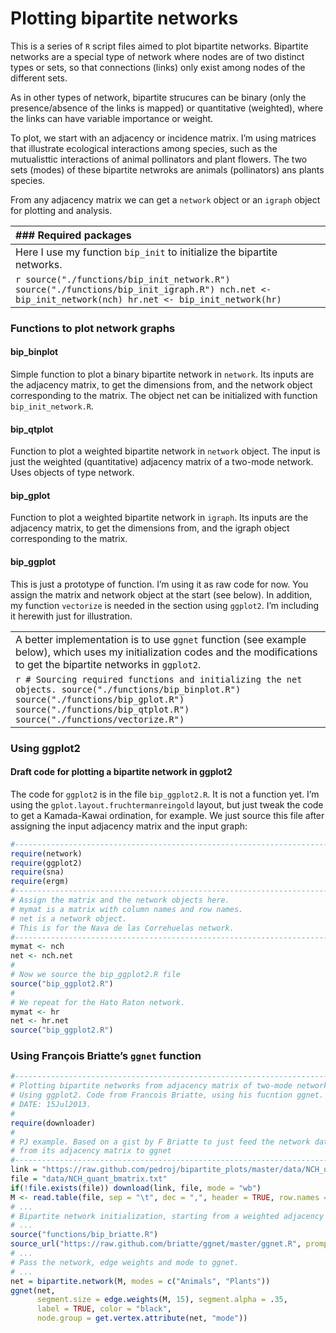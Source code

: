 Plotting bipartite networks
========================================================

This is a series of `R` script files aimed to plot bipartite networks. Bipartite networks are a special type of network where nodes are of two distinct types or sets, so that connections (links) only exist among nodes of the different sets.

As in other types of network, bipartite strucures can be binary (only the presence/absence of the links is mapped) or quantitative (weighted), where the links can have variable importance or weight.

To plot, we start with an adjacency or incidence matrix. I'm using matrices that illustrate ecological interactions among species, such as the mutualisttic interactions of animal pollinators and plant flowers. The two sets (modes) of these bipartite netwroks are animals (pollinators) ans plants species.

From any adjacency matrix we can get a `network` object or an `igraph` object for plotting and analysis. 

-----------------------------------------------------------------------------
### Required packages
```r
require(network)
require(igraph)
require(sna)
require(ggplot2)
require(sna)
require(ergm)
```

Here I plot bipartite networks from their adjacency matrices, i.e., the two-mode networks.

### Initializing bipartite webs for library network

```r
#-------------------------------------------------------------------------
# Read data matrices.
# Read a network
# Creating the objects. Example input from the clipboard. 
mymat <- read.delim("data.txt", row.names=1)
#
# Where data.txt has a weighted adjacency matrix, e.g.,:
    Aa	Ab	Ac	Ba	Bb	Bc	Bd	Ca	Cb	Cc	Da
P1	139	112	 9	73	4	14	20	14	5	2	1
P2	184	26	6	19	31	21	17	11	7	5	0
P3	281	74	33	36	18	29	5	9	5	3	0
P4	87	40	38	21	13	12	9	1	1	0	0
P5	100	93	27	12	8	11	32	0	0	0	0
P6	51	25	13	17	9	1	0	0	0	0	0
P7	42	26	16	0	2	0	0	0	0	0	0
P8	31	18	14	15	12	9	7	1	0	0	0
P9	46	12	6	0	3	0	0	0	0	0	0
P10	136	0	0	12	0	2	2	0	0	0	0
P11	130	8	0	5	0	0	0	0	0	0	0

# Use this to copy from the clipboard, after select/copy the above block.
mymat <- read.table(pipe("pbpaste"), header=T, sep= "\t",row.names=1)
```

The adjacency matrix is read as tab-separated file with header names, and the first column is taken as the row names. These are two of my datasets of well-sampled plant-frugivore interaction networks from S Spain, read in the usual way.

```r
#-------------------------------------------------------------------------
# The Nava de las Correhuelas dataset.
nch <- read.table("./data/NCH_quant_bmatrix.txt", 
                  header=T, sep="\t", row.names=1,
                  dec=",", na.strings="NA")
# The Hato Raton dataset.
hr <- read.table("./data/HR_quant_bmatrix.txt", 
                  header=T, sep="\t", row.names=1,
                  dec=".", na.strings="NA")
```

----------------------------------------------------------------------------
Here I use my function `bip_init` to initialize the bipartite networks.

```r
source("./functions/bip_init_network.R")
source("./functions/bip_init_igraph.R")
nch.net <- bip_init_network(nch) 
hr.net <- bip_init_network(hr)
```
----------------------------------------------------------------------------
### Functions to plot network graphs

#### bip_binplot
Simple function to plot a binary bipartite network in `network`. Its inputs 
are the adjacency matrix, to get the dimensions from, and the network object 
corresponding to the matrix. The object net can be initialized with function 
`bip_init_network.R`.

#### bip_qtplot
Function to plot a weighted bipartite network in `network` object. The input 
is just the weighted (quantitative) adjacency matrix of a two-mode network. 
Uses objects of type network.

#### bip_gplot
Function to plot a weighted bipartite network in `igraph`. Its inputs are the 
adjacency matrix, to get the dimensions from, and the igraph object 
corresponding to the matrix.

#### bip_ggplot
This is just a prototype of function. I'm using it as raw code for now. You 
assign the matrix and network object at the start (see below). 
In addition, my function `vectorize` is needed in the section using `ggplot2`. 
I'm including it herewith just for illustration.

----------------------------------------------------------------------------
A better implementation is to use `ggnet` function (see example below), which 
uses my initialization codes and the modifications to get the bipartite 
networks in `ggplot2`.

```r
# Sourcing required functions and initializing the net objects.
source("./functions/bip_binplot.R")
source("./functions/bip_gplot.R")
source("./functions/bip_qtplot.R")
source("./functions/vectorize.R")
```

----------------------------------------------------------------------------
### Using ggplot2
#### Draft code for plotting a bipartite network in ggplot2

The code for `ggplot2` is in the file `bip_ggplot2.R`. It is not a function
yet. I'm using the `gplot.layout.fruchtermanreingold` layout, but just tweak 
the code to get a Kamada-Kawai ordination, for example. We just source this 
file after assigning the input adjacency matrix and the input graph:

```r
#-------------------------------------------------------------------------
require(network)
require(ggplot2)
require(sna)
require(ergm)
#-------------------------------------------------------------------------
# Assign the matrix and the network objects here.
# mymat is a matrix with column names and row names.
# net is a network object.
# This is for the Nava de las Correhuelas network.
#-------------------------------------------------------------------------
mymat <- nch
net <- nch.net
# 
# Now we source the bip_ggplot2.R file
source("bip_ggplot2.R")
# 
# We repeat for the Hato Raton network.
mymat <- hr
net <- hr.net
source("bip_ggplot2.R")
```

### Using François Briatte's `ggnet` function

```r
#-------------------------------------------------------------------------
# Plotting bipartite networks from adjacency matrix of two-mode network.
# Using ggplot2. Code from Francois Briatte, using his fucntion ggnet.
# DATE: 15Jul2013.
#
require(downloader)
#
# PJ example. Based on a gist by F Briatte to just feed the network data 
# from its adjacency matrix to ggnet
#-------------------------------------------------------------------------
link = "https://raw.github.com/pedroj/bipartite_plots/master/data/NCH_quant_bmatrix.txt"
file = "data/NCH_quant_bmatrix.txt"
if(!file.exists(file)) download(link, file, mode = "wb")
M <- read.table(file, sep = "\t", dec = ",", header = TRUE, row.names = 1)
# ...
# Bipartite network initialization, starting from a weighted adjacency matrix.
# ...
source("functions/bip_briatte.R")
source_url("https://raw.github.com/briatte/ggnet/master/ggnet.R", prompt = FALSE)
# ...
# Pass the network, edge weights and mode to ggnet.
# ...
net = bipartite.network(M, modes = c("Animals", "Plants"))
ggnet(net,
      segment.size = edge.weights(M, 15), segment.alpha = .35,
      label = TRUE, color = "black",
      node.group = get.vertex.attribute(net, "mode"))
```


